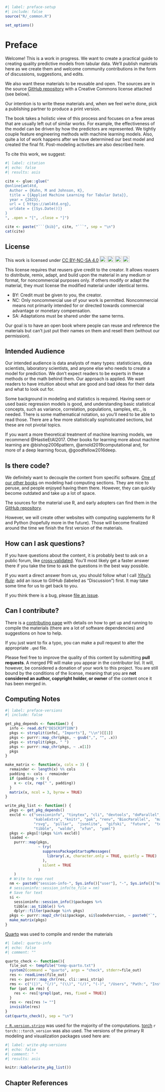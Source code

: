 ```r
#| label: preface-setup
#| include: false
source("R/_common.R")

set_options()
```

# Preface  {.unnumbered}

Welcome! This is a work in progress. We want to create a practical guide to creating quality predictive models from tabular data. We'll publish materials here as we create them and welcome community contributions in the form of discussions, suggestions, and edits. 

We also want these materials to be reusable and open. The sources are in the source [GitHub repository](https://github.com/aml4td/website) with a Creative Commons license attached (see below).

Our intention is to write these materials and, when we feel we're done, pick a publishing partner to produce a print version.

The book takes a holistic view of this process and focuses on a few areas that are usually left out of similar works. For example, the effectiveness of the model can be driven by how the predictors are represented. We tightly couple feature engineering methods with machine learning models. Also, quite a lot of work happens after we have determined our best model and created the final fit. Post-modeling activities are also described here. 

To cite this work, we suggest: 

```r
#| label: citation
#| echo: false
#| results: asis

cite <- glue::glue("
@online{aml4td,
  Author = {Kuhn, M and Johnson, K},
  title = {{Applied Machine Learning for Tabular Data}},
  year = {2023},
  url = { https://aml4td.org},
  urldate = {[Sys.Date()]}
}
", .open = "[", .close = "]")

cite <- paste("```{bib}", cite, "```", sep = "\n")
cat(cite)
```

## License {.unnumbered}

<p xmlns:cc="http://creativecommons.org/ns#" >This work is licensed under <a href="http://creativecommons.org/licenses/by-nc-sa/4.0/?ref=chooser-v1" target="_blank" rel="license noopener noreferrer" style="display:inline-block;">CC BY-NC-SA 4.0<img style="height:22px!important;margin-left:3px;vertical-align:text-bottom;" src="https://mirrors.creativecommons.org/presskit/icons/cc.svg?ref=chooser-v1"><img style="height:22px!important;margin-left:3px;vertical-align:text-bottom;" src="https://mirrors.creativecommons.org/presskit/icons/by.svg?ref=chooser-v1"><img style="height:22px!important;margin-left:3px;vertical-align:text-bottom;" src="https://mirrors.creativecommons.org/presskit/icons/nc.svg?ref=chooser-v1"><img style="height:22px!important;margin-left:3px;vertical-align:text-bottom;" src="https://mirrors.creativecommons.org/presskit/icons/sa.svg?ref=chooser-v1"></a></p> 

This license requires that reusers give credit to the creator. It allows reusers to distribute, remix, adapt, and build upon the material in any medium or format, for noncommercial purposes only. If others modify or adapt the material, they must license the modified material under identical terms.

- BY: Credit must be given to you, the creator.
- NC: Only noncommercial use of your work is permitted. Noncommercial means not primarily intended for or directed towards commercial advantage or monetary compensation.
- SA: Adaptations must be shared under the same terms. 

Our goal is to have an open book where people can reuse and reference the materials but can't just put their names on them and resell them (without our permission). 

## Intended Audience {.unnumbered}

Our intended audience is data analysts of many types: statisticians, data scientists, laboratory scientists, and anyone else who needs to create a model for prediction. We don't expect readers to be experts in these methods or the math behind them. Our approach is applied. We want readers to have intuition about what are good and bad ideas for their data and what to look out for. 

Some background in modeling and statistics is required. Having seen or used basic regression models is good, and understanding basic statistical concepts, such as variance, correlation, populations, samples, etc., is needed. There is some mathematical notation, so you'll need to be able to read those. There are a few more statistically sophisticated sections, but these are not pivotal topics. 

If you want a more theoretical treatment of machine learning models, we recommend @HastieEtAl2017. Other books for learning more about machine learning are @bishop2006pattern,  @arnold2019computational and, for more of a deep learning focus, @goodfellow2016deep. 

## Is there code?  {.unnumbered}

We definitely want to decouple the content from specific software. [One of our other books](http://appliedpredictivemodeling.com/) on modeling had computing sections. They are nice to peruse, and people enjoyed having them there. However, they can quickly become outdated and take up a lot of space. 

The sources for the material use R, and early adopters can find them in the [GitHub repository](https://github.com/aml4td/website). 

However, we will create other websites with computing supplements for R and Python (hopefully more in the future). Those will become finalized around the time we finish the first version of the materials. 

## How can I ask questions? 

If you have questions about the content, it is probably best to ask on a public forum, like [cross-validated](https://stats.stackexchange.com/). You'll most likely get a faster answer there if you take the time to ask the questions in the best way possible.   

If you want a direct answer from us, you should follow what I call [_Yihui's Rule_](https://yihui.org/en/2017/08/so-gh-email/): add an issue to GitHub (labeled as "Discussion") first. It may take some time for us to get back to you. 

If you think there is a bug, please [file an issue](https://github.com//aml4td/website/issues). 

## Can I contribute?  {.unnumbered}

There is a [contributing page](chapters/contributing.html) with details on how to get up and running to compile the materials (there are a lot of software dependencies) and suggestions on how to help. 

If you just want to fix a typo, you can make a pull request to alter the appropriate `.qmd` file. 

Please feel free to improve the quality of this content by submitting **pull requests**. A merged PR will make you appear in the contributor list. It will, however, be considered a donation of your work to this project. You are still bound by the conditions of the license, meaning that you are **not considered an author, copyright holder, or owner** of the content once it has been merged in.

## Computing Notes {.unnumbered}

```r
#| label: preface-versions
#| include: false

get_pkg_depends <- function() {
  info <- read.dcf("DESCRIPTION")
  pkgs <- strsplit(info[, "Imports"], "\\n")[[1]]
  pkgs <- purrr::map_chr(pkgs, ~ gsub(",", "", .x))
  pkgs <- strsplit(pkgs, " ")
  pkgs <- purrr::map_chr(pkgs, ~ .x[1])
  pkgs
}

make_matrix <- function(x, cols = 3) {
  remainder <- length(x) %% cols
  padding <- cols - remainder
  if (padding > 0) {
    x <- c(x, rep(" ", padding))
  }
  matrix(x, ncol = 3, byrow = TRUE)
}

write_pkg_list <- function() {
  pkgs <- get_pkg_depends()
  excld <- c("sessioninfo", "tinytex", "cli", "devtools", "doParallel",
             "kableExtra", "knitr", "pak", "renv", "BiocParallel",  "magick",  
             "rsvg",  "pillar",  "jsonlite",  "gifski",  "future",  "text2vec",  
             "tibble",  "waldo",  "xfun",  "yaml")
  pkgs <- pkgs[!(pkgs %in% excld)]
  loaded <-
    purrr::map(pkgs,
               ~ try(
                 suppressPackageStartupMessages(
                   library(.x, character.only = TRUE, quietly = TRUE)
                 ),
                 silent = TRUE
               )
    )
  # Write to repo root
  nm <- paste0("session-info-", Sys.info()["user"], "-", Sys.info()["machine"], ".txt")
  # sessioninfo::session_info(to_file = nm)
  # Save for text
  si <-
    sessioninfo::session_info()$packages %>%
    tibble::as_tibble() %>%
    dplyr::filter(package %in% pkgs)
  pkgs <- purrr::map2_chr(si$package, si$loadedversion, ~ paste0("`", .x, "` (", .y, ")"))
  make_matrix(pkgs)
}
```

[Quarto](https://quarto.org/) was used to compile and render the materials

```r
#| label: quarto-info
#| echo: false
#| comment: ""

quarto_check <- function(){
  file_out <- tempfile("temp-quarto.txt")
  system2(command = "quarto", args = "check", stderr=file_out)
  res <- readLines(file_out)
  res <- purrr::map_chr(res, cli::ansi_strip)
  rms <- c("(|)", "(/)", "(\\)", "(/)", "(-)", "/Users", "Path:", "Install with")
  for (pat in rms) {
    res <- res[!grepl(pat, res, fixed = TRUE)]
  }
  res <- res[res != ""]
  invisible(res)
}
cat(quarto_check(), sep = "\n")
```

[`r R.version.string`](https://en.wikipedia.org/wiki/R_(programming_language)) was used for the majority of the computations. [torch](https://en.wikipedia.org/wiki/Torch_(machine_learning)) `r torch:::torch_version` was also used. The versions of the primary R modeling and visualization packages used here are: 

```r
#| label: write-pkg-versions
#| echo: false
#| comment: " "
#| results: asis

knitr::kable(write_pkg_list())
```


## Chapter References {.unnumbered}
